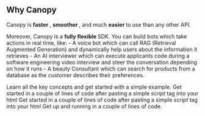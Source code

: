 ## Why Canopy
Canopy is <b> faster </b>, <b> smoother </b>, and much <b> easier </b> to use than any other API. 
<p> 
Moreover, Canopy is a <b> fully flexible </b> SDK. You can build bots which take actions in real time, like:
- A voice bot which can call RAG (Retrieval Augmented Generation) and dynamically help users about the information it retrieves
- An AI interviewer which can execute applicants code during a software engineering video interview and steer the conversation depending on how it runs
-  A beauty Consultant  which can search for products from a database as the customer describes their preferences. 
</p>

<CardGroup cols={2}>
  <Card
    title="Documentation"
    icon="pen-to-square"
    href="/documentation"
  >
    Learn all the key concepts and get started with a simple example. 
  </Card>
  <Card
    title="Javascript SDK"
    icon="image"
    href="/"
  >
    Get started in a couple of lines of code after pasting a simple <em> script  </em> tag into your html
  </Card>
   <Card
    title="React SDK"
    icon="image"
    href="/"
  >
    Get started in a couple of lines of code after pasting a simple <em> script  </em> tag into your html
  </Card>
    <Card
    title="Quickstarts"
    icon="pen-to-square"
    href="/quickstart"
  >
    Get up and running in a couple of lines of code. 
  </Card>
</CardGroup>

